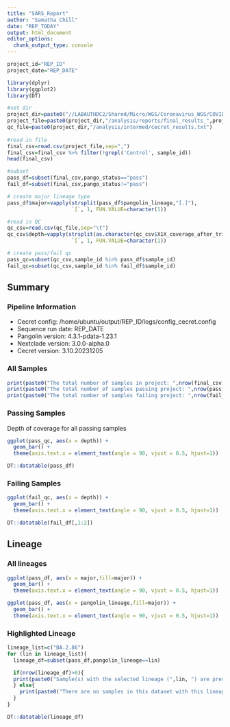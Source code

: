 ---
title: "SARS_Report"
author: "Samatha Chill"
date: "REP_TODAY"
output: html_document
editor_options: 
  chunk_output_type: console
---

```{r setup, include=FALSE}
project_id="REP_ID"
project_date="REP_DATE"
```

```{r, include=FALSE}
library(dplyr)
library(ggplot2)
library(DT)
```

```{r, include=FALSE}
#set dir
project_dir=paste0("//LABAUTHDC2/Shared/Micro/WGS/Coronavirus_WGS/COVID-19 Fastas/",project_id)
project_file=paste0(project_dir,"/analysis/reports/final_results_",project_date,".csv")
qc_file=paste0(project_dir,"/analysis/intermed/cecret_results.txt")
  
#read in file
final_csv=read.csv(project_file,sep=",")
final_csv=final_csv %>% filter(!grepl('Control', sample_id))
head(final_csv)

#subset
pass_df=subset(final_csv,pango_status=="pass")
fail_df=subset(final_csv,pango_status!="pass")

# create major lineage type
pass_df$major=vapply(strsplit(pass_df$pangolin_lineage,"[.]"), 
                     `[`, 1, FUN.VALUE=character(1))

#read in QC
qc_csv=read.csv(qc_file,sep="\t")
qc_csv$depth=vapply(strsplit(as.character(qc_csv$X1X_coverage_after_trimming),"[.]"), 
                     `[`, 1, FUN.VALUE=character(1))

# create pass/fail qc
pass_qc=subset(qc_csv,sample_id %in% pass_df$sample_id)
fail_qc=subset(qc_csv,sample_id %in% fail_df$sample_id)
```

## Summary {.tabset}

### Pipeline Information
- Cecret config: /home/ubuntu/output/REP_ID/logs/config_cecret.config
- Sequence run date: REP_DATE
- Pangolin version: 4.3.1-pdata-1.23.1
- Nextclade version: 3.0.0-alpha.0
- Cecret version: 3.10.20231205

### All Samples
```{r echo=FALSE}
print(paste0("The total number of samples in project: ",nrow(final_csv)))
print(paste0("The total number of samples passing project: ",nrow(pass_df)))
print(paste0("The total number of samples failing project: ",nrow(fail_df)))
```

### Passing Samples

Depth of coverage for all passing samples
```{r echo=FALSE}
ggplot(pass_qc, aes(x = depth)) +
  geom_bar() + 
  theme(axis.text.x = element_text(angle = 90, vjust = 0.5, hjust=1))
```

```{r echo=FALSE}
DT::datatable(pass_df)
```

### Failing Samples

```{r echo=FALSE}
ggplot(fail_qc, aes(x = depth)) +
  geom_bar() + 
  theme(axis.text.x = element_text(angle = 90, vjust = 0.5, hjust=1))
```

```{r echo=FALSE}
DT::datatable(fail_df[,1:2])
```

## Lineage {.tabset}

### All lineages

```{r echo=FALSE}
ggplot(pass_df, aes(x = major,fill=major)) +
  geom_bar() + 
  theme(axis.text.x = element_text(angle = 90, vjust = 0.5, hjust=1))

ggplot(pass_df, aes(x = pangolin_lineage,fill=major)) +
  geom_bar() + 
  theme(axis.text.x = element_text(angle = 90, vjust = 0.5, hjust=1))
```

### Highlighted Lineage

```{r echo=FALSE}
lineage_list=c("BA.2.86")
for (lin in lineage_list){
  lineage_df=subset(pass_df,pangolin_lineage==lin)

  if(nrow(lineage_df)>0){
  print(paste0("Sample(s) with the selected lineage (",lin, ") are present in the dataset (N=",nrow(lineage_df),")."))
  } else{
    print(paste0("There are no samples in this dataset with this lineage: ",lin))
  }
}
```

```{r echo=FALSE}
DT::datatable(lineage_df)
```